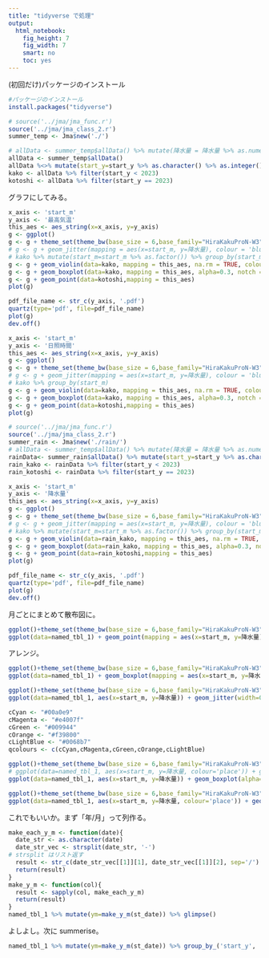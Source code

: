 ```yaml
---
title: "tidyverse で処理"
output: 
  html_notebook: 
    fig_height: 7
    fig_width: 7
    smart: no
    toc: yes
---
```


(初回だけ)パッケージのインストール
```r
#パッケージのインストール
install.packages("tidyverse")

```


```r
# source('../jma/jma_func.r')
source('../jma/jma_class_2.r')
summer_temp <- Jma$new('./')
```


```r
# allData <- summer_temp$allData() %>% mutate(降水量 = 降水量 %>% as.numeric) %>% mutate(start_y = start_y %>% as.character %>% as.integer)
allData <- summer_temp$allData()
allData %<>% mutate(start_y=start_y %>% as.character() %>% as.integer())  %>% mutate(start_m = start_m %>% as.character()) %>% mutate(start_d = start_d %>% as.character() %>% as.integer) %>% mutate(降水量 = 降水量 %>% as.character() %>% as.numeric()) %>% mutate(st_date = st_date %>% as.Date()) %>% mutate(最高気温=最高気温 %>%  as.character() %>% as.numeric()) %>% mutate(日照時間=日照時間 %>% as.character() %>% as.numeric())
kako <- allData %>% filter(start_y < 2023)
kotoshi <- allData %>% filter(start_y == 2023)
```



グラフにしてみる。
```r
x_axis <- 'start_m'
y_axis <- '最高気温'
this_aes <- aes_string(x=x_axis, y=y_axis)
g <- ggplot()
g <- g + theme_set(theme_bw(base_size = 6,base_family="HiraKakuProN-W3"))
# g <- g + geom_jitter(mapping = aes(x=start_m, y=降水量), colour = 'blue')
# kako %>% mutate(start_m=start_m %>% as.factor()) %>% group_by(start_m)
g <- g + geom_violin(data=kako, mapping = this_aes, na.rm = TRUE, colour = '#00009966', fill = 'blue', alpha = 0.1)
g <- g + geom_boxplot(data=kako, mapping = this_aes, alpha=0.3, notch = TRUE)
g <- g + geom_point(data=kotoshi,mapping = this_aes)
plot(g)

```
```r
pdf_file_name <- str_c(y_axis, '.pdf')
quartz(type='pdf', file=pdf_file_name)
plot(g)
dev.off()

```


```r
x_axis <- 'start_m'
y_axis <- '日照時間'
this_aes <- aes_string(x=x_axis, y=y_axis)
g <- ggplot()
g <- g + theme_set(theme_bw(base_size = 6,base_family="HiraKakuProN-W3"))
# g <- g + geom_jitter(mapping = aes(x=start_m, y=降水量), colour = 'blue')
# kako %>% group_by(start_m)
g <- g + geom_violin(data=kako, mapping = this_aes, na.rm = TRUE, colour = '#00009966', fill = 'blue', alpha = 0.1)
g <- g + geom_boxplot(data=kako, mapping = this_aes, alpha=0.3, notch = TRUE)
g <- g + geom_point(data=kotoshi,mapping = this_aes)
plot(g)

```
```r
# source('../jma/jma_func.r')
source('../jma/jma_class_2.r')
summer_rain <- Jma$new('./rain/')
# allData <- summer_temp$allData() %>% mutate(降水量 = 降水量 %>% as.numeric) %>% mutate(start_y = start_y %>% as.character %>% as.integer)
rainData<- summer_rain$allData() %>% mutate(start_y=start_y %>% as.character() %>% as.integer())  %>% mutate(start_m = start_m %>% as.character()) %>% mutate(start_d = start_d %>% as.character()) %>% mutate(降水量 = 降水量 %>% as.character() %>% as.numeric()) %>% mutate(st_date = st_date %>% as.Date())
rain_kako <- rainData %>% filter(start_y < 2023)
rain_kotoshi <- rainData %>% filter(start_y == 2023)
```
```r
x_axis <- 'start_m'
y_axis <- '降水量'
this_aes <- aes_string(x=x_axis, y=y_axis)
g <- ggplot()
g <- g + theme_set(theme_bw(base_size = 6,base_family="HiraKakuProN-W3"))
# g <- g + geom_jitter(mapping = aes(x=start_m, y=降水量), colour = 'blue')
# kako %>% mutate(start_m=start_m %>% as.factor()) %>% group_by(start_m)
g <- g + geom_violin(data=rain_kako, mapping = this_aes, na.rm = TRUE, colour = '#00009966', fill = 'blue', alpha = 0.1)
g <- g + geom_boxplot(data=rain_kako, mapping = this_aes, alpha=0.3, notch = TRUE)
g <- g + geom_point(data=rain_kotoshi,mapping = this_aes)
plot(g)
```
```r
pdf_file_name <- str_c(y_axis, '.pdf')
quartz(type='pdf', file=pdf_file_name)
plot(g)
dev.off()

```


月ごとにまとめて散布図に。
```r
ggplot()+theme_set(theme_bw(base_size = 6,base_family="HiraKakuProN-W3"))
ggplot(data=named_tbl_1) + geom_point(mapping = aes(x=start_m, y=降水量))

```

アレンジ。
```r
ggplot()+theme_set(theme_bw(base_size = 6,base_family="HiraKakuProN-W3"))
ggplot(data=named_tbl_1) + geom_boxplot(mapping = aes(x=start_m, y=降水量))

```

```r
ggplot()+theme_set(theme_bw(base_size = 6,base_family="HiraKakuProN-W3"))
ggplot(data=named_tbl_1, aes(x=start_m, y=降水量)) + geom_jitter(width=0.1) + geom_boxplot(alpha=0.3, outlier.shape = NA)

```

```r
cCyan <- "#00a0e9"
cMagenta <- "#e4007f"
cGreen <- "#009944"
cOrange <- "#f39800"
cLightBlue <- "#0068b7"
qcolours <- c(cCyan,cMagenta,cGreen,cOrange,cLightBlue)

ggplot()+theme_set(theme_bw(base_size = 6,base_family="HiraKakuProN-W3"))
# ggplot(data=named_tbl_1, aes(x=start_m, y=降水量, colour='place')) + geom_dotplot(binwidth=1, dotsize=3, binaxis="y", stackdir="center", na.rm = TRUE, fill = 'blue') + geom_boxplot(alpha=0.3, notch = TRUE, na.rm = TRUE, outlier.shape = NA) + scale_fill_brewer(palette="Spectral") + scale_colour_manual(values = qcolours)
ggplot(data=named_tbl_1, aes(x=start_m, y=降水量)) + geom_boxplot(alpha=0.3, notch = TRUE, na.rm = TRUE, outlier.shape = NA, colour = '#00009966') + scale_fill_brewer(palette="Spectral") + geom_dotplot(binwidth=1, dotsize=3, binaxis="y", stackdir="center", na.rm = TRUE, colour = 'blue', alpha = 0.2)

```

```r
ggplot()+theme_set(theme_bw(base_size = 6,base_family="HiraKakuProN-W3"))
ggplot(data=named_tbl_1, aes(x=start_m, y=降水量, colour='place')) + geom_violin(na.rm = TRUE, colour = '#00009966', fill = 'blue', alpha = 0.1) + geom_dotplot(binwidth=1, dotsize=4, binaxis="y", stackdir="center", na.rm = TRUE, colour = 'blue', alpha = 0.2) + geom_boxplot(alpha=0.4, notch = TRUE, na.rm = TRUE, outlier.shape = NA, colour = '#00009999') 

```



これでもいいか。まず「年/月」って列作る。
```r
make_each_y_m <- function(date){
  date_str <- as.character(date)
  date_str_vec <- strsplit(date_str, '-')
# strsplit はリスト返す
  result <- str_c(date_str_vec[[1]][1], date_str_vec[[1]][2], sep='/')
  return(result)
}
make_y_m <- function(col){
  result <- sapply(col, make_each_y_m)
  return(result)
}
named_tbl_1 %>% mutate(ym=make_y_m(st_date)) %>% glimpse()
```

よしよし。次に summerise。
```r
named_tbl_1 %>% mutate(ym=make_y_m(st_date)) %>% group_by_('start_y', 'start_m') %>% summarise(sun.total = sum(日照時間), rain.total = sum(降水量), tmpr.avr = mean(平均気温), tmpr.day_high = mean(日最高気温), tmpr.day_low = mean(日最低気温)) %>% glimpse()
```

